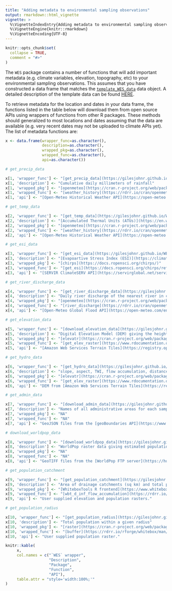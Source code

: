```yaml
---
title: "Adding metadata to environmental sampling observations"
output: rmarkdown::html_vignette
vignette: >
  %\VignetteIndexEntry{Adding metadata to environmental sampling observations}
  %\VignetteEngine{knitr::rmarkdown}
  %\VignetteEncoding{UTF-8}
---
```


```r
knitr::opts_chunk$set(
  collapse = TRUE,
  comment = "#>"
)
```

The `WES` package contains a number of functions that will add important metadata (e.g. climate variables, elevation, topography, etc) to your environmental sampling observations. This assumes that you have constructed a data frame that matches the [`template_WES_data`](https://gilesjohnr.github.io/WES/reference/template_WES_data.html) data object. A detailed description of the template data can be found [HERE]().

To retrieve metadata for the location and dates in your data frame, the functions listed in the table below will download them from open source APIs using wrappers of functions from other R packages. These methods should generalized to most locations and dates assuming that the data are available (e.g. very recent dates may not be uploaded to climate APIs yet). The list of metadata functions are:

```r
x <- data.frame(wrapper_func=as.character(),
                description=as.character(),
                wrapped_pkg=as.character(),
                wrapped_func=as.character(),
                api=as.character())

# get_precip_data

x[1, 'wrapper_func'] <- "[get_precip_data](https://gilesjohnr.github.io/WES/reference/get_precip_data.html)"
x[1, 'description'] <- "Cumulative daily millimeters of rainfall"
x[1, 'wrapped_pkg'] <- "[openmeteo](https://cran.r-project.org/web/packages/openmeteo/index.html)"
x[1, 'wrapped_func'] <- "[weather_history](https://rdrr.io/cran/openmeteo/man/weather_history.html)" 
x[1, 'api'] <- "[Open-Meteo Historical Weather API](https://open-meteo.com/en/docs/historical-weather-api)"

# get_temp_data

x[2, 'wrapper_func'] <- "[get_temp_data](https://gilesjohnr.github.io/WES/reference/get_temp_data.html)"
x[2, 'description'] <- "[Accumulated Thermal Units (ATUs)](https://en.wikipedia.org/wiki/Accumulated_thermal_unit)"
x[2, 'wrapped_pkg'] <- "[openmeteo](https://cran.r-project.org/web/packages/openmeteo/index.html)"
x[2, 'wrapped_func'] <- "[weather_history](https://rdrr.io/cran/openmeteo/man/weather_history.html)" 
x[2, 'api'] <- "[Open-Meteo Historical Weather API](https://open-meteo.com/en/docs/historical-weather-api)"

# get_esi_data

x[3, 'wrapper_func'] <- "[get_esi_data](https://gilesjohnr.github.io/WES/reference/get_esi_data.html)"
x[3, 'description'] <- "[Evapoartive Stress Index (ESI)](https://climateserv.readthedocs.io/en/latest/user/datasets.html#evaporative-stress-index-esi)"
x[3, 'wrapped_pkg'] <- "[chirps](https://docs.ropensci.org/chirps/)"
x[3, 'wrapped_func'] <- "[get_esi](https://docs.ropensci.org/chirps/reference/get_esi.html)" 
x[3, 'api'] <- "[SERVIR ClimateSERV API](https://servirglobal.net/services/climateserv)"

# get_river_discharge_data

x[4, 'wrapper_func'] <- "[get_river_discharge_data](https://gilesjohnr.github.io/WES/reference/get_river_discharge_data.html)"
x[4, 'description'] <- "Daily river discharge of the nearest river in cubic meters per second ($m^3/s$)"
x[4, 'wrapped_pkg'] <- "[openmeteo](https://cran.r-project.org/web/packages/openmeteo/index.html)"
x[4, 'wrapped_func'] <- "[river_discharge](https://rdrr.io/cran/openmeteo/man/river_discharge.html)" 
x[4, 'api'] <- "[Open-Meteo Global Flood API](https://open-meteo.com/en/docs/flood-api)"

# get_elevation_data

x[5, 'wrapper_func'] <- "[download_elevation_data](https://gilesjohnr.github.io/WES/reference/download_elevation_data.html), [get_elevation_data](https://gilesjohnr.github.io/WES/reference/get_elevation_data.html)"
x[5, 'description'] <- "Digital Elevation Model (DEM) giving the height in meters above sea level, spatial resolution is ~100m"
x[5, 'wrapped_pkg'] <- "[elevatr](https://cran.r-project.org/web/packages/elevatr/index.html)"
x[5, 'wrapped_func'] <- "[get_elev_raster](https://www.rdocumentation.org/packages/elevatr/versions/0.99.0/topics/get_elev_raster), [get_elev_point](https://www.rdocumentation.org/packages/elevatr/versions/0.99.0/topics/get_elev_point)"
x[5, 'api'] <- "[Amazon Web Services Terrain Tiles](https://registry.opendata.aws/terrain-tiles/)"

# get_hydro_data

x[6, 'wrapper_func'] <- "[get_hydro_data](https://gilesjohnr.github.io/WES/reference/get_hydro_data.html)"
x[6, 'description'] <- "slope, aspect, TWI, flow accumulation, distance to streams"
x[6, 'wrapped_pkg'] <- "[elevatr](https://cran.r-project.org/web/packages/elevatr/index.html), [WhiteboxTools R frontend](https://www.whiteboxgeo.com/wbt-frontends/) "
x[6, 'wrapped_func'] <- "[get_elev_raster](https://www.rdocumentation.org/packages/elevatr/versions/0.99.0/topics/get_elev_raster), [wbt_d_inf_flow_accumulation](https://rdrr.io/rforge/whitebox/man/wbt_d_inf_flow_accumulation.html), [wbt_wetness_index](https://rdrr.io/cran/whitebox/man/wbt_wetness_index.html)"
x[6, 'api'] <- "DEM from [Amazon Web Services Terrain Tiles](https://registry.opendata.aws/terrain-tiles/)"

# get_admin_data

x[7, 'wrapper_func'] <- "[download_admin_data](https://gilesjohnr.github.io/WES/reference/download_admin_data.html), [get_admin_data](https://gilesjohnr.github.io/WES/reference/get_admin_data.html)"
x[7, 'description'] <- "Names of all administrative areas for each sampling site"
x[7, 'wrapped_pkg'] <- "NA"
x[7, 'wrapped_func'] <- "NA"
x[7, 'api'] <- "GeoJSON files from the [geoBoundaries API](https://www.geoboundaries.org/) (saved as ESRI Shapefiles)"

# download_worldpop_data

x[8, 'wrapper_func'] <- "[download_worldpop_data](https://gilesjohnr.github.io/WES/reference/download_worldpop_data.html)"
x[8, 'description'] <- "WorldPop raster data giving estimated population per grid cell"
x[8, 'wrapped_pkg'] <- "NA"
x[8, 'wrapped_func'] <- "NA"
x[8, 'api'] <- "GeoTIFF files from the [WorldPop FTP server](https://hub.worldpop.org/geodata/listing?id=29)"

# get_population_catchment

x[9, 'wrapper_func'] <- "[get_population_catchment](https://gilesjohnr.github.io/WES/reference/get_population_catchment.html)"
x[9, 'description'] <- "Area of drainage catchments (sq km) and total population within each"
x[9, 'wrapped_pkg'] <- "[WhiteboxTools R frontend](https://www.whiteboxgeo.com/wbt-frontends/) "
x[9, 'wrapped_func'] <- "[wbt_d_inf_flow_accumulation](https://rdrr.io/rforge/whitebox/man/wbt_d_inf_flow_accumulation.html), [wbt_watershed](https://rdrr.io/cran/whitebox/man/wbt_watershed.html)"
x[9, 'api'] <- "User supplied elevation and population rasters."

# get_population_radius

x[10, 'wrapper_func'] <- "[get_population_radius](https://gilesjohnr.github.io/WES/reference/get_population_radius.html)"
x[10, 'description'] <- "Total population within a given radius"
x[10, 'wrapped_pkg'] <- "[raster](https://cran.r-project.org/web/packages/raster/index.html), [exactextractr](https://cran.r-project.org/web/packages/exactextractr/index.html) "
x[10, 'wrapped_func'] <- "[buffer](https://rdrr.io/rforge/whitebox/man/wbt_d_inf_flow_accumulation.html), [exactextractr](https://rdrr.io/cran/exactextractr/man/exact_extract.html)"
x[10, 'api'] <- "User supplied population raster."

knitr::kable(
     x,
     col.names = c("`WES` wrapper", 
                   "Description", 
                   "Package", 
                   "Function", 
                   "API"),
     table.attr = "style='width:100%;'"
)


```

